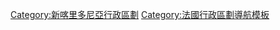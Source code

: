 {{Navbox
| name = 新喀里多尼亞行政區劃
| title = {{flagdeco|New Caledonia|FLNKS}} [[新喀里多尼亞行政區劃]]
| state = {{{state|autocollapse}}}
| listclass = hlist

|group1style = background: #ececec; width: 11%
|group1 = [[新喀里多尼亚行政区划|省份]]
|list1style = background: #ececec; text-align: center;
|list1 = [[市镇 (法国)|市镇]]

|group2 = {{flag|province Nord}} 
|list2 =

* [[贝莱普]]
* [[卡纳拉]]
* [[延根 (新喀里多尼亚)|延根]]
* [[瓦伊卢]]
* [[卡拉戈门]]
* [[科内]]
* [[夸瓦]]
* [[库马克]]
* [[韦戈阿]]
* [[普安迪米耶]]
* [[波内里旺]]
* [[普埃博]]
* [[普恩布特]]
* [[普姆]]
* [[波亚]]
* [[图奥]]
* [[沃]]

|group3 = {{flag|province Sud}}
|list3 =

* [[布卢帕里]]
* [[布拉伊 (新喀里多尼亚)|布拉伊]]
* [[丹贝阿]]
* [[法里诺]]
* [[拉福阿]]
* [[派恩斯岛]]
* [[莫安杜]]
* [[勒蒙多尔]]
* [[努美阿]]
* [[帕伊塔]]
* [[波亚]]
* [[萨拉梅阿]]
* [[蒂奥]]
* [[亚泰 (新喀里多尼亚)|亚泰]]

|group4 ={{nowrap|{{flag|洛亚蒂群岛省}}}}
|list4 =

* [[乌韦阿岛|乌韦阿]]
* [[利富岛|利富]]
* [[马雷岛|马雷]]

}}<noinclude>
{{collapsible option}}
[[Category:新喀里多尼亞行政區劃]]
[[Category:法國行政區劃導航模板]]
</noinclude>